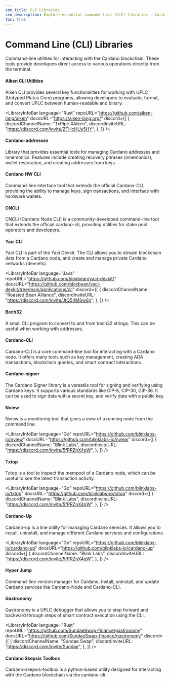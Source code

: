 ```yaml
---
seo_title: CLI Libraries
seo_description: Explore essential command-line (CLI) libraries — Cardano tools to create addresses, build transactions, use smart contracts, monitor nodes, and more.
toc: true
---
```



# Command Line (CLI) Libraries

Command-line utilities for interacting with the Cardano blockchain. These tools provide developers direct access to various operations directly from the terminal.

#### Aiken CLI Utilities

Aiken CLI provides several key functionalities for working with UPLC (Untyped Plutus Core) programs, allowing developers to evaluate, format, and convert UPLC between human-readable and binary.

<LibraryInfoBar
  language="Rust"
  repoURL="https://github.com/aiken-lang/aiken"
  docsURL="https://aiken-lang.org/"
  discord={[
    {
      discordChannelName: "TxPipe #Aiken",
      discordInviteURL: "https://discord.com/invite/ZTHcHUy5HY",
    },
  ]}
/>

#### Cardano-addresses

Library that provides essential tools for managing Cardano addresses and mnemonics. Features include creating recovery phrases (mnemonics), wallet restoration, and creating addresses from keys.

<LibraryInfoBar
  language="Haskell"
  repoURL="https://github.com/IntersectMBO/cardano-addresses"
  docsURL="https://github.com/IntersectMBO/cardano-addresses"
/>

#### Cardano HW CLI

Command-line interface tool that extends the official Cardano-CLI, providing the ability to manage keys, sign transactions, and interface with hardware wallets.

<LibraryInfoBar
  language="TypeScript"
  repoURL="https://github.com/vacuumlabs/cardano-hw-cli"
  docsURL="https://github.com/vacuumlabs/cardano-hw-cli"
/>

#### CNCLI

CNCLI (Cardano Node CLI) is a community-developed command-line tool that extends the official cardano-cli, providing utilities for stake pool operators and developers.

<LibraryInfoBar
  language="Rust"
  repoURL="https://github.com/cardano-community/cncli"
  docsURL="https://github.com/cardano-community/cncli/blob/develop/USAGE.md"
/>

#### Yaci CLI

Yaci CLI is part of the Yaci Devkit. The CLI allows you to stream blockchain data from a Cardano node, and create and manage private Cardano networks (devnets).

<LibraryInfoBar
  language="Java"
  repoURL="https://github.com/bloxbean/yaci-devkit/"
  docsURL="https://github.com/bloxbean/yaci-devkit/tree/main/applications/cli"
  discord={[
    {
      discordChannelName: "Roasted Bean Alliance",
      discordInviteURL: "https://discord.com/invite/JtQ54MSw6p",
    },
  ]}
/>

#### Bech32

A small CLI program to convert to and from bech32 strings. This can be useful when working with addresses.

<LibraryInfoBar
  language="Haskell"
  repoURL="https://github.com/IntersectMBO/bech32"
  docsURL="https://github.com/IntersectMBO/bech32"
/>

#### Cardano-CLI

Cardano-CLI is a core command-line tool for interacting with a Cardano node. It offers many tools such as key management, creating ADA transactions, blockchain queries, and smart contract interactions.

<LibraryInfoBar
  language="Haskell"
  repoURL="https://github.com/IntersectMBO/cardano-cli"
  docsURL="https://github.com/IntersectMBO/cardano-cli/blob/main/cardano-cli/test/cardano-cli-golden/files/golden/help.cli"
/>

#### Cardano-signer

The Cardano Signer library is a versatile tool for signing and verifying using Cardano keys. It supports various standards like CIP-8, CIP-30, CIP-36. It can be used to sign data with a secret key, and verify data with a public key.

<LibraryInfoBar
  language="JavaScript"
  repoURL="https://github.com/gitmachtl/cardano-signer"
  docsURL="https://github.com/gitmachtl/cardano-signer"
/>

#### Nview

Nview is a monitoring tool that gives a view of a running node from the command line.

<LibraryInfoBar
  language="Go"
  repoURL="https://github.com/blinklabs-io/nview"
  docsURL="https://github.com/blinklabs-io/nview"
  discord={[
    {
      discordChannelName: "Blink Labs",
      discordInviteURL: "https://discord.com/invite/5fPRZnX4qW",
    },
  ]}
/>

#### Txtop

Txtop is a tool to inspect the mempool of a Cardano node, which can be useful to see the latest transaction activity.

<LibraryInfoBar
  language="Go"
  repoURL="https://github.com/blinklabs-io/txtop"
  docsURL="https://github.com/blinklabs-io/txtop"
  discord={[
    {
      discordChannelName: "Blink Labs",
      discordInviteURL: "https://discord.com/invite/5fPRZnX4qW",
    },
  ]}
/>

#### Cardano-Up

Cardano-up is a line utility for managing Cardano services. It allows you to install, uninstall, and manage different Cardano services and configurations.

<LibraryInfoBar
  language="Go"
  repoURL="https://github.com/blinklabs-io/cardano-up"
  docsURL="https://github.com/blinklabs-io/cardano-up"
  discord={[
    {
      discordChannelName: "Blink Labs",
      discordInviteURL: "https://discord.com/invite/5fPRZnX4qW",
    },
  ]}
/>

#### Hyper Jump

Command-line version manager for Cardano. Install, uninstall, and update Cardano services like Cardano-Node and Cardano-CLI.

<LibraryInfoBar
  language="Rust"
  repoURL="https://github.com/falcucci/hyper-jump"
  docsURL="https://crates.io/crates/hyper-jump"
/>

#### Gastronomy

Gastronomy is a UPLC debugger that allows you to step forward and backward through steps of smart contract execution using the CLI.

<LibraryInfoBar
  language="Rust"
  repoURL="https://github.com/SundaeSwap-finance/gastronomy"
  docsURL="https://github.com/SundaeSwap-finance/gastronomy"
  discord={[
    {
      discordChannelName: "Sundae Swap",
      discordInviteURL: "https://discord.com/invite/Sundae",
    },
  ]}
/>

#### Cardano Skepsis Toolbox

Cardano-skepsis-toolbox is a python-based utility designed for interacting with the Cardano blockchain via the cardano-cli.

<LibraryInfoBar
  language="Python"
  repoURL="https://github.com/chrispalaskas/cardano-skepsis-toolbox"
  docsURL="https://github.com/chrispalaskas/cardano-skepsis-toolbox"
/>
